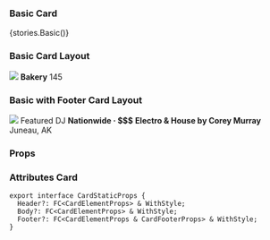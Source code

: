 
<Meta title="Core/Card" component={Card} />

### Basic Card

<Preview withToolbar>
    <Story name="Basic">{stories.Basic()}</Story>
</Preview>

### Basic Card Layout
<Preview>
    <Row>
      <Col col={3}>
        <Card mb={15} as="a">
          <Img src="https://placehold.it/600x400" fullWidth />
          <Card.Body bg="secondaryLight">
            <Box clearfix>
              <Text float="left" m={[0]} color="gray800">
                <b>Bakery</b>
              </Text>
              <Text float="right" m={[0]} color="gray500">
                145
              </Text>
            </Box>
          </Card.Body>
        </Card>
      </Col>
    </Row>
</Preview>

### Basic with Footer Card Layout
<Preview>
    <Row>
      <Col col={3}>
        <Card as="a">
          <Img src="https://placehold.it/600x400" fullWidth>
            <Tag color="primary" position={[8, 'auto', 'auto', 0]}>
              Featured
            </Tag>
            <Tag color="secondary" position={['auto', 8, 8]}>
              DJ
            </Tag>
          </Img>
          <Card.Body bg="secondaryLight">
            <Text
              measure="xxs"
              color="gray500"
              letterSpacing={1.65}
              m={[0, 0, 10]}
              uppercase
            >
              <b>Nationwide · $$$</b>
            </Text>
            <Text
              measure="md"
              color="primaryDark"
              m={[0]}
            >
              <b>Electro & House by Corey Murray</b>
            </Text>
          </Card.Body>
          <Card.Footer
            bg="secondaryLight"
            borderColor="secondary"
          >
            <Text
              measure="sm"
              color="gray800"
              m={[0]}
            >
              <Icon name="map-marker" measure={18} mr={5} />
              Juneau, AK
            </Text>
          </Card.Footer>
        </Card>
      </Col>
    </Row>
</Preview>

### Props
<Props of={Card} />

### Attributes Card
```
export interface CardStaticProps {
  Header?: FC<CardElementProps> & WithStyle;
  Body?: FC<CardElementProps> & WithStyle;
  Footer?: FC<CardElementProps & CardFooterProps> & WithStyle;
}
```
